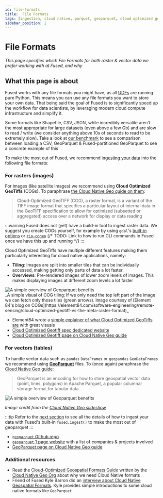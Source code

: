 ```yaml
---
id: file-formats
title:  File Formats
tags: [ingestion, cloud native, parquet, geoparquet, cloud optimized geotiff, geotiff]
sidebar_position: 2
---
```


# File Formats

_This page specifies which File Formats for both raster & vector data we prefer working with at Fused, and why_

## What this page is about

Fused works with any file formats you might have, as all [UDFs](/core-concepts/write/) are running pure Python. This means you can use any file formats you want to store your own data. 
That being said the goal of Fused is to significantly speed up the workflow for data scientists, by leveraging modern cloud compute infrastructure and simplify it. 

Some formats like Shapefile, CSV, JSON, while incredibly versatile aren't the most appropriate for large datasets (even above a few Gb) and are slow to read / write (we consider anything above 10s of seconds to read to be extremely slow). 
Take a look at [our benchmark](/core-concepts/data_ingestion/why-ingestion/#benchmark--demo) to see a comparison between loading a CSV, GeoParquet & Fused-partitioned GeoParquet to see a concrete example of this

To make the most out of Fused, we recommend [ingesting your data](/core-concepts/data_ingestion/ingestion-your-data/) into the following file formats:

### For rasters (images)

For images (like satellite images) we recommend using **Cloud Optimized GeoTiffs** (COGs). To paraphrase [the Cloud Native Geo guide on them](https://guide.cloudnativegeo.org/cloud-optimized-geotiffs/intro.html):

> Cloud-Optimized GeoTIFF (COG), a raster format, is a variant of the TIFF image format that specifies a particular layout of internal data in the GeoTIFF specification to allow for optimized (subsetted or aggregated) access over a network for display or data reading

:::warning
    Fused does not (yet) have a build-in tool to ingest raster data. We suggest you create COGs yourself, for example by using `gdal`'s [built-in options](https://gdal.org/en/stable/drivers/raster/cog.html#examples) or [`rio-cogeo`](https://cogeotiff.github.io/rio-cogeo/)
    {/* TODO: Link to how to run CLI commands in Fused once we have this up and running */}
:::

Cloud Optimized GeoTiffs have multiple different features making them particularly interesting for cloud native applications, namely:
- **Tiling**: Images are split into smaller tiles that can be individually accessed, making getting only parts of data a lot faster.
- **Overviews**: Pre-rendered images of lower zoom levels of images. This makes displaying images at different zoom levels a lot faster


<div style={{textAlign: 'center'}}>
<img src={ImgCOGE84} alt="A simple overview of Geoparquet benefits" style={{width: 400}} />
</div>
_A simple visual of COG tiling: If we only need the top left part of the image we can fetch only those tiles (green arrows). Image courtesy of [Element 84's blog on COGs](https://element84.com/software-engineering/remote-sensing/cloud-optimized-geotiff-vs-the-meta-raster-format)_

- Element84 wrote a [simple explainer of what Cloud Optimized GeoTiffs are](https://element84.com/software-engineering/remote-sensing/cloud-optimized-geotiff-vs-the-meta-raster-format) with great visuals
- [Cloud Optimized Geotiff spec dedicated website](https://cogeo.org/)
- [Cloud Optimized Geotiff page on Cloud Native Geo guide](https://guide.cloudnativegeo.org/cloud-optimized-geotiffs/intro.html)

### For vectors (tables)

To handle vector data such as `pandas` `DataFrames` or `geopandas` `GeoDataFrames` we recommend using **[GeoParquet](https://github.com/opengeospatial/geoparquet)** files. To (once again) paraphrase the [Cloud Native Geo guide](https://guide.cloudnativegeo.org/geoparquet/):

> GeoParquet is an encoding for how to store geospatial vector data (point, lines, polygons) in Apache Parquet, a popular columnar storage format for tabular data.


<div style={{textAlign: 'center'}}>
<img src={ImgGeoParquet} alt="A simple overview of Geoparquet benefits" style={{width: 800}} />
</div>

_Image credit from the [Cloud Native Geo slideshow](https://guide.cloudnativegeo.org/overview.html#/geoparquet)_

:::tip
    Refer to the [next section](/core-concepts/data_ingestion/ingestion-your-data/) to see all the details of how to ingest your data with Fused's built-in `fused.ingest()` to make the most out of geoparquet
:::

- [`geoparquet` Github repo](https://github.com/opengeospatial/geoparquet)
- [`geoparquet` 1 page website](https://geoparquet.org/#intro) with a list of companies & projects involved
- [GeoParquet page on Cloud Native Geo guide](https://guide.cloudnativegeo.org/geoparquet/)

### Additional resources

- Read the [Cloud-Optimized Geospatial Formats Guide](https://guide.cloudnativegeo.org/) written by the [Cloud Native Geo Org](https://cloudnativegeo.org/) about why we need Cloud Native formats
- Friend of Fused Kyle Barron did an [interview about Cloud Native Geospatial Formats](https://cloudnativegeo.org/blog/2024/12/interview-with-kyle-barron-on-geoarrow-and-geoparquet-and-the-future-of-geospatial-data-analysis/). Kyle provides simple introductions to some cloud native formats like `GeoParquet`